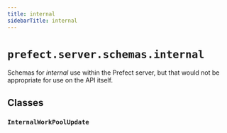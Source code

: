 ```yaml
---
title: internal
sidebarTitle: internal
---
```


# `prefect.server.schemas.internal`


Schemas for _internal_ use within the Prefect server, but that would not be
appropriate for use on the API itself.

## Classes

### `InternalWorkPoolUpdate` <sup><a href="https://github.com/prefecthq/prefect/blob/main/src/prefect/server/schemas/internal.py#L11" target="_blank"><Icon icon="github" size="14" /></a></sup>
